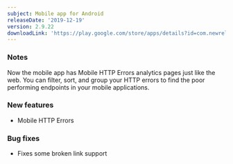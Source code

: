 ```yaml
---
subject: Mobile app for Android
releaseDate: '2019-12-19'
version: 2.9.22
downloadLink: 'https://play.google.com/store/apps/details?id=com.newrelic.rpm'
---
```


### Notes

Now the mobile app has Mobile HTTP Errors analytics pages just like the web. You can filter, sort, and group your HTTP errors to find the poor performing endpoints in your mobile applications.

### New features

* Mobile HTTP Errors

### Bug fixes

* Fixes some broken link support

